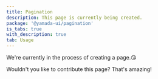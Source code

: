 ```yaml
---
title: Pagination
description: This page is currently being created.
package: '@yamada-ui/pagination'
is_tabs: true
with_description: true
tab: Usage
---
```


We're currently in the process of creating a page.😘

Wouldn't you like to contribute this page? That's amazing!
